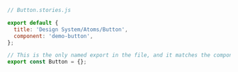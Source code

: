 ```js
// Button.stories.js

export default {
  title: 'Design System/Atoms/Button',
  component: 'demo-button',
};

// This is the only named export in the file, and it matches the component name
export const Button = {};
```
